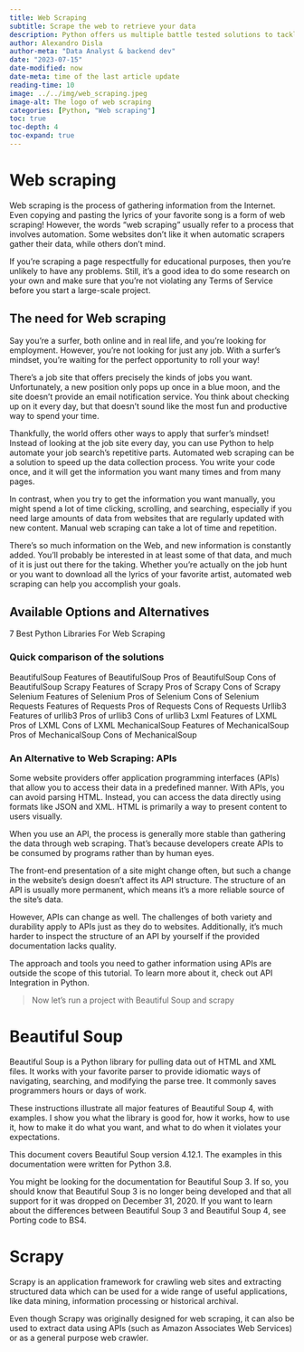 ```yaml
---
title: Web Scraping
subtitle: Scrape the web to retrieve your data
description: Python offers us multiple battle tested solutions to tackle this problem properly.
author: Alexandro Disla
author-meta: "Data Analyst & backend dev"
date: "2023-07-15"
date-modified: now
date-meta: time of the last article update
reading-time: 10
image: ../../img/web_scraping.jpeg
image-alt: The logo of web scraping
categories: [Python, "Web scraping"]
toc: true
toc-depth: 4
toc-expand: true
---
```


# Web scraping

Web scraping is the process of gathering information from the Internet. Even copying and pasting the lyrics of your favorite song is a form of web scraping! However, the words “web scraping” usually refer to a process that involves automation. Some websites don’t like it when automatic scrapers gather their data, while others don’t mind.

If you’re scraping a page respectfully for educational purposes, then you’re unlikely to have any problems. Still, it’s a good idea to do some research on your own and make sure that you’re not violating any Terms of Service before you start a large-scale project.

## The need for Web scraping

Say you’re a surfer, both online and in real life, and you’re looking for employment. However, you’re not looking for just any job. With a surfer’s mindset, you’re waiting for the perfect opportunity to roll your way!

There’s a job site that offers precisely the kinds of jobs you want. Unfortunately, a new position only pops up once in a blue moon, and the site doesn’t provide an email notification service. You think about checking up on it every day, but that doesn’t sound like the most fun and productive way to spend your time.

Thankfully, the world offers other ways to apply that surfer’s mindset! Instead of looking at the job site every day, you can use Python to help automate your job search’s repetitive parts. Automated web scraping can be a solution to speed up the data collection process. You write your code once, and it will get the information you want many times and from many pages.

In contrast, when you try to get the information you want manually, you might spend a lot of time clicking, scrolling, and searching, especially if you need large amounts of data from websites that are regularly updated with new content. Manual web scraping can take a lot of time and repetition.

There’s so much information on the Web, and new information is constantly added. You’ll probably be interested in at least some of that data, and much of it is just out there for the taking. Whether you’re actually on the job hunt or you want to download all the lyrics of your favorite artist, automated web scraping can help you accomplish your goals.

## Available Options and Alternatives

7 Best Python Libraries For Web Scraping

### Quick comparison of the solutions

BeautifulSoup
Features of BeautifulSoup
Pros of BeautifulSoup
Cons of BeautifulSoup
Scrapy
Features of Scrapy
Pros of Scrapy
Cons of Scrapy
Selenium
Features of Selenium
Pros of Selenium
Cons of Selenium
Requests
Features of Requests
Pros of Requests
Cons of Requests
Urllib3
Features of urllib3
Pros of urllib3
Cons of urllib3
Lxml
Features of LXML
Pros of LXML
Cons of LXML
MechanicalSoup
Features of MechanicalSoup
Pros of MechanicalSoup
Cons of MechanicalSoup

### An Alternative to Web Scraping: APIs
Some website providers offer application programming interfaces (APIs) that allow you to access their data in a predefined manner. With APIs, you can avoid parsing HTML. Instead, you can access the data directly using formats like JSON and XML. HTML is primarily a way to present content to users visually.

When you use an API, the process is generally more stable than gathering the data through web scraping. That’s because developers create APIs to be consumed by programs rather than by human eyes.

The front-end presentation of a site might change often, but such a change in the website’s design doesn’t affect its API structure. The structure of an API is usually more permanent, which means it’s a more reliable source of the site’s data.

However, APIs can change as well. The challenges of both variety and durability apply to APIs just as they do to websites. Additionally, it’s much harder to inspect the structure of an API by yourself if the provided documentation lacks quality.

The approach and tools you need to gather information using APIs are outside the scope of this tutorial. To learn more about it, check out API Integration in Python.


> Now let's run a project with Beautiful Soup and scrapy

# Beautiful Soup

Beautiful Soup is a Python library for pulling data out of HTML and XML files. It works with your favorite parser to provide idiomatic ways of navigating, searching, and modifying the parse tree. It commonly saves programmers hours or days of work.

These instructions illustrate all major features of Beautiful Soup 4, with examples. I show you what the library is good for, how it works, how to use it, how to make it do what you want, and what to do when it violates your expectations.

This document covers Beautiful Soup version 4.12.1. The examples in this documentation were written for Python 3.8.

You might be looking for the documentation for Beautiful Soup 3. If so, you should know that Beautiful Soup 3 is no longer being developed and that all support for it was dropped on December 31, 2020. If you want to learn about the differences between Beautiful Soup 3 and Beautiful Soup 4, see Porting code to BS4.

# Scrapy

Scrapy is an application framework for crawling web sites and extracting structured data which can be used for a wide range of useful applications, like data mining, information processing or historical archival.

Even though Scrapy was originally designed for web scraping, it can also be used to extract data using APIs (such as Amazon Associates Web Services) or as a general purpose web crawler.

